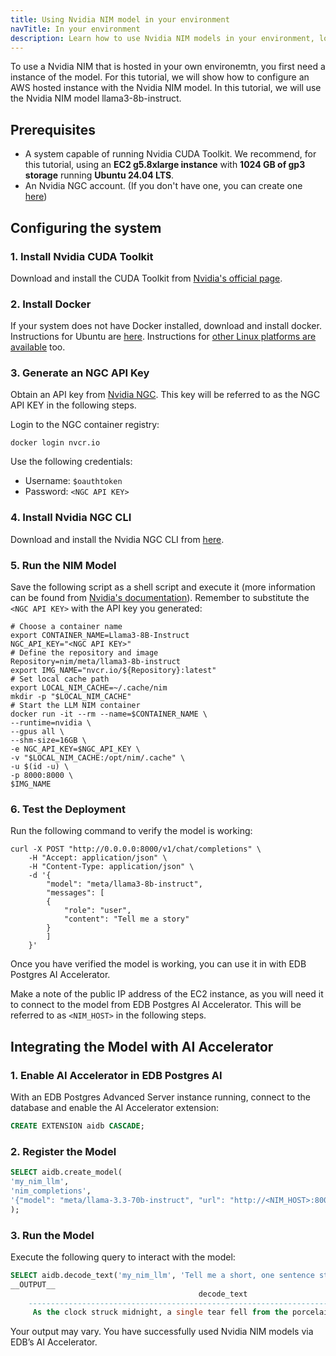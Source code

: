 ```yaml
---
title: Using Nvidia NIM model in your environment
navTitle: In your environment
description: Learn how to use Nvidia NIM models in your environment, locally or in your private cloud.
---
```


To use a Nvidia NIM that is hosted in your own environemtn, you first need a instance of the model. For this tutorial, we will show how to configure an AWS hosted instance with the Nvidia NIM model. In this tutorial, we will use the Nvidia NIM model llama3-8b-instruct.

## Prerequisites

* A system capable of running Nvidia CUDA Toolkit. We recommend, for this tutorial, using an **EC2 g5.8xlarge instance** with **1024 GB of gp3 storage** running **Ubuntu 24.04 LTS**.
* An Nvidia NGC account. (If you don't have one, you can create one [here](https://build.nvidia.com/explore/discover/))

## Configuring the system

### 1. Install Nvidia CUDA Toolkit

Download and install the CUDA Toolkit from [Nvidia's official page](https://developer.nvidia.com/cuda-downloads?target_os=Linux&target_arch=x86_64&Distribution=Ubuntu&target_version=24.04&target_type=deb_local).

### 2. Install Docker

If your system does not have Docker installed, download and install docker.
Instructions for Ubuntu are [here](https://docs.docker.com/engine/install/ubuntu/).
Instructions for [other Linux platforms are available](https://docs.docker.com/engine/install/) too.

### 3. Generate an NGC API Key

Obtain an API key from [Nvidia NGC](https://org.ngc.nvidia.com/setup/api-key). This key will be referred to as the NGC API KEY in the following steps.

Login to the NGC container registry:

```shell
docker login nvcr.io
```

Use the following credentials:

* Username: `$oauthtoken`
* Password: `<NGC API KEY>`

### 4. Install Nvidia NGC CLI

Download and install the Nvidia NGC CLI from [here](https://org.ngc.nvidia.com/setup/installers/cli).

### 5. Run the NIM Model

Save the following script as a shell script and execute it (more information can be found from [Nvidia's documentation](https://docs.nvidia.com/nim/large-language-models/latest/getting-started.html#serving-models-from-local-assets)). Remember to substitute the `<NGC API KEY>` with the API key you generated:

```shell
# Choose a container name
export CONTAINER_NAME=Llama3-8B-Instruct
NGC_API_KEY="<NGC API KEY>"
# Define the repository and image
Repository=nim/meta/llama3-8b-instruct
export IMG_NAME="nvcr.io/${Repository}:latest"
# Set local cache path
export LOCAL_NIM_CACHE=~/.cache/nim
mkdir -p "$LOCAL_NIM_CACHE"
# Start the LLM NIM container
docker run -it --rm --name=$CONTAINER_NAME \
--runtime=nvidia \
--gpus all \
--shm-size=16GB \
-e NGC_API_KEY=$NGC_API_KEY \
-v "$LOCAL_NIM_CACHE:/opt/nim/.cache" \
-u $(id -u) \
-p 8000:8000 \
$IMG_NAME 
```

### 6. Test the Deployment

Run the following command to verify the model is working:

```shell
curl -X POST "http://0.0.0.0:8000/v1/chat/completions" \
    -H "Accept: application/json" \
    -H "Content-Type: application/json" \
    -d '{
        "model": "meta/llama3-8b-instruct",
        "messages": [
        {
            "role": "user",
            "content": "Tell me a story"
        }
        ]
    }'
```

Once you have verified the model is working, you can use it in with EDB Postgres AI Accelerator.

Make a note of the public IP address of the EC2 instance, as you will need it to connect to the model from EDB Postgres AI Accelerator. This will be referred to as `<NIM_HOST>` in the following steps.

## Integrating the Model with AI Accelerator

### 1. Enable AI Accelerator in EDB Postgres AI

With an EDB Postgres Advanced Server instance running, connect to the database and enable the AI Accelerator extension:

```sql
CREATE EXTENSION aidb CASCADE;
```

### 2. Register the Model

```sql
SELECT aidb.create_model(
'my_nim_llm',
'nim_completions',
'{"model": "meta/llama-3.3-70b-instruct", "url": "http://<NIM_HOST>:8000/v1/chat/completions"}'::JSONB
);
```

### 3. Run the Model

Execute the following query to interact with the model:

```sql
SELECT aidb.decode_text('my_nim_llm', 'Tell me a short, one sentence story');
__OUTPUT__
                                          decode_text                                       
    ----------------------------------------------------------------------------------------
     As the clock struck midnight, a single tear fell from the porcelain doll's glassy eye.
```

Your output may vary. You have successfully used Nvidia NIM models via EDB’s AI Accelerator.

